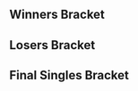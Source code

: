 {{SetGame|melee}}{{DISPLAYTITLE:Smash Intensifies: ''Melee'' Singles Bracket}}
{{tabs static
|name1=Overview
|link1=Smash Intensifies/1/Melee
|name2=Singles Bracket
|link2=Smash Intensifies/1/Melee/Singles Bracket
|This=2
}}
<!-- Generated with http://tournament-nub.rhcloud.com/toliquipedia name=SmashIntensifiesMELEE -->
==Winners Bracket==
{{32DEWBracketA
|r1m1p1=Kyle |r1m1p1flag=br |r1m1p1score=2 |r1m1win=1
|r1m1p2=Lotsacats |r1m1p2flag=ca |r1m1p2score=0

|r1m2p1=Mifune |r1m2p1flag=ca |r1m2p1score=2 |r1m2win=1
|r1m2p2=Toast |r1m2p2flag=ca |r1m2p2score=1

|r1m3p1=HP |r1m3p1flag=ca |r1m3p1score=0 |r1m3win=2
|r1m3p2=GoDiegoGo |r1m3p2flag=ve |r1m3p2score=2

|r1m4p1=Chester01 |r1m4p1flag=ca |r1m4p1score=2 |r1m4win=1
|r1m4p2=ZergG |r1m4p2flag=ca |r1m4p2score=1

|r1m5p1=SAUS |r1m5p1flag=ca |r1m5p1score=2 |r1m5win=1
|r1m5p2=TM |r1m5p2flag=ca |r1m5p2score=0

|r1m6p1=Vwins |r1m6p1flag=ca |r1m6p1score=2 |r1m6win=1
|r1m6p2=Moonpanda |r1m6p2flag=us |r1m6p2score=0

|r1m7p1=HHH |r1m7p1flag=ca |r1m7p1score=2 |r1m7win=1
|r1m7p2=Fugu |r1m7p2flag=ca |r1m7p2score=1

|r1m8p1=Waz |r1m8p1flag=ca |r1m8p1score=2 |r1m8win=1
|r1m8p2=Yogi |r1m8p2flag=ca |r1m8p2score=0

|r1m9p1=Bam |r1m9p1flag=ca |r1m9p1score=2 |r1m9win=1
|r1m9p2=Jager |r1m9p2flag=us |r1m9p2score=0

|r1m10p1=Handsome Tom |r1m10p1flag=ca |r1m10p1score=2 |r1m10win=1
|r1m10p2=Lawnmower Kev |r1m10p2flag=ca |r1m10p2score=0

|r1m11p1=Cemo |r1m11p1flag=ca |r1m11p1score=2 |r1m11win=1
|r1m11p2=Rudo |r1m11p2flag=ca |r1m11p2score=0

|r1m12p1=Coffeeblack |r1m12p1flag=ca |r1m12p1score=2 |r1m12win=1
|r1m12p2=Vrud |r1m12p2flag=ca |r1m12p2score=1

|r1m13p1=Weon-X |r1m13p1flag=cl |r1m13p1score=2 |r1m13win=1
|r1m13p2=EC |r1m13p2flag=ca |r1m13p2score=0

|r1m14p1=SSF |r1m14p1flag=ca |r1m14p1score=2 |r1m14win=1
|r1m14p2=Jarc |r1m14p2flag=ca |r1m14p2score=0

|r1m15p1=Zelmar |r1m15p1flag=ca |r1m15p1score=2 |r1m15win=1
|r1m15p2=Hello |r1m15p2flag=ca |r1m15p2score=1

|r1m16p1=Erayz |r1m16p1flag=ca |r1m16p1score=2 |r1m16win=1
|r1m16p2=Rice |r1m16p2flag=ca |r1m16p2score=1

|r2m1p1=Kyle |r2m1p1flag=br |r2m1p1score=1 |r2m1win=2
|r2m1p2=Mifune |r2m1p2flag=ca |r2m1p2score=2

|r2m2p1=GoDiegoGo |r2m2p1flag=ve |r2m2p1score=0 |r2m2win=2
|r2m2p2=Chester01 |r2m2p2flag=ca |r2m2p2score=2

|r2m3p1=SAUS |r2m3p1flag=ca |r2m3p1score=0 |r2m3win=2
|r2m3p2=Vwins |r2m3p2flag=ca |r2m3p2score=2

|r2m4p1=HHH |r2m4p1flag=ca |r2m4p1score=2 |r2m4win=1
|r2m4p2=Waz |r2m4p2flag=ca |r2m4p2score=0

|r2m5p1=Bam |r2m5p1flag=ca |r2m5p1score=2 |r2m5win=1
|r2m5p2=Handsome Tom |r2m5p2flag=ca |r2m5p2score=0

|r2m6p1=Cemo |r2m6p1flag=ca |r2m6p1score=0 |r2m6win=2
|r2m6p2=Coffeeblack |r2m6p2flag=ca |r2m6p2score=2

|r2m7p1=Weon-X |r2m7p1flag=cl |r2m7p1score=2 |r2m7win=1
|r2m7p2=SSF |r2m7p2flag=ca |r2m7p2score=0

|r2m8p1=Zelmar |r2m8p1flag=ca |r2m8p1score=1 |r2m8win=2
|r2m8p2=Erayz |r2m8p2flag=ca |r2m8p2score=2

|r3m1p1=Mifune |r3m1p1flag=ca |r3m1p1score=0 |r3m1win=2
|r3m1p2=Chester01 |r3m1p2flag=ca |r3m1p2score=2

|r3m2p1=Vwins |r3m2p1flag=ca |r3m2p1score=2 |r3m2win=1
|r3m2p2=HHH |r3m2p2flag=ca |r3m2p2score=0

|r3m3p1=Bam |r3m3p1flag=ca |r3m3p1score=2 |r3m3win=1
|r3m3p2=Coffeeblack |r3m3p2flag=ca |r3m3p2score=0

|r3m4p1=Weon-X |r3m4p1flag=cl |r3m4p1score=2 |r3m4win=1
|r3m4p2=Erayz |r3m4p2flag=ca |r3m4p2score=0

|r4m1p1=Chester01 |r4m1p1flag=ca |r4m1p1score=0 |r4m1win=2
|r4m1p2=Vwins |r4m1p2flag=ca |r4m1p2score=2

|r4m2p1=Bam |r4m2p1flag=ca |r4m2p1score=0 |r4m2win=2
|r4m2p2=Weon-X |r4m2p2flag=cl |r4m2p2score=2
}}

==Losers Bracket==
{{32DELBracketSmwA
|tourneylink=Smash Intensifies/1/Melee
|tourneyname=Smash Intensifies
|l1placement=25-32
|l2placement=17-24
|l3placement=13-16
|l4placement=9-12
|l5placement=7-8
|l6placement=5-6

|l1m1p1=Lotsacats |l1m1p1flag=ca |l1m1p1score=0 |l1m1win=2
|l1m1p2=Toast |l1m1p2flag=ca |l1m1p2score=2

|l1m2p1=HP |l1m2p1flag=ca |l1m2p1score=2 |l1m2win=1
|l1m2p2=ZergG |l1m2p2flag=ca |l1m2p2score=1

|l1m3p1=TM |l1m3p1flag=ca |l1m3p1score=0 |l1m3win=2
|l1m3p2=Moonpanda |l1m3p2flag=us |l1m3p2score=2

|l1m4p1=Fugu |l1m4p1flag=ca |l1m4p1score=1 |l1m4win=2
|l1m4p2=Yogi |l1m4p2flag=ca |l1m4p2score=2

|l1m5p1=Jager |l1m5p1flag=us |l1m5p1score=2 |l1m5win=1
|l1m5p2=Lawnmower Kev |l1m5p2flag=ca |l1m5p2score=0

|l1m6p1=Rudo |l1m6p1flag=ca |l1m6p1score=0 |l1m6win=2
|l1m6p2=Vrud |l1m6p2flag=ca |l1m6p2score=2

|l1m7p1=EC |l1m7p1flag=ca |l1m7p1score=2 |l1m7win=1
|l1m7p2=Jarc |l1m7p2flag=ca |l1m7p2score=1

|l1m8p1=Hello |l1m8p1flag=ca |l1m8p1score=2 |l1m8win=1
|l1m8p2=Rice |l1m8p2flag=ca |l1m8p2score=0

|l2m1p1=Zelmar |l2m1p1flag=ca |l2m1p1score=2 |l2m1win=1
|l2m1p2=Toast |l2m1p2flag=ca |l2m1p2score=0

|l2m2p1=SSF |l2m2p1flag=ca |l2m2p1score=2 |l2m2win=1
|l2m2p2=HP |l2m2p2flag=ca |l2m2p2score=1

|l2m3p1=Cemo |l2m3p1flag=ca |l2m3p1score=2 |l2m3win=1
|l2m3p2=Moonpanda |l2m3p2flag=us |l2m3p2score=0

|l2m4p1=Handsome Tom |l2m4p1flag=ca |l2m4p1score=2 |l2m4win=1
|l2m4p2=Yogi |l2m4p2flag=ca |l2m4p2score=0

|l2m5p1=Waz |l2m5p1flag=ca |l2m5p1score=2 |l2m5win=1
|l2m5p2=Jager |l2m5p2flag=us |l2m5p2score=0

|l2m6p1=SAUS |l2m6p1flag=ca |l2m6p1score=2 |l2m6win=1
|l2m6p2=Vrud |l2m6p2flag=ca |l2m6p2score=0

|l2m7p1=GoDiegoGo |l2m7p1flag=ve |l2m7p1score=1 |l2m7win=2
|l2m7p2=EC |l2m7p2flag=ca |l2m7p2score=2

|l2m8p1=Kyle |l2m8p1flag=br |l2m8p1score=2 |l2m8win=1
|l2m8p2=Hello |l2m8p2flag=ca |l2m8p2score=1

|l3m1p1=Zelmar |l3m1p1flag=ca |l3m1p1score=0 |l3m1win=2
|l3m1p2=SSF |l3m1p2flag=ca |l3m1p2score=2

|l3m2p1=Cemo |l3m2p1flag=ca |l3m2p1score=2 |l3m2win=1
|l3m2p2=Handsome Tom |l3m2p2flag=ca |l3m2p2score=0

|l3m3p1=Waz |l3m3p1flag=ca |l3m3p1score=2 |l3m3win=1
|l3m3p2=SAUS |l3m3p2flag=ca |l3m3p2score=1

|l3m4p1=EC |l3m4p1flag=ca |l3m4p1score=0 |l3m4win=2
|l3m4p2=Kyle |l3m4p2flag=br |l3m4p2score=2

|l4m1p1=HHH |l4m1p1flag=ca |l4m1p1score=2 |l4m1win=1
|l4m1p2=SSF |l4m1p2flag=ca |l4m1p2score=0

|l4m2p1=Mifune |l4m2p1flag=ca |l4m2p1score=0 |l4m2win=2
|l4m2p2=Cemo |l4m2p2flag=ca |l4m2p2score=2

|l4m3p1=Erayz |l4m3p1flag=ca |l4m3p1score=1 |l4m3win=2
|l4m3p2=Waz |l4m3p2flag=ca |l4m3p2score=2

|l4m4p1=Coffeeblack |l4m4p1flag=ca |l4m4p1score=2 |l4m4win=1
|l4m4p2=Kyle |l4m4p2flag=br |l4m4p2score=0

|l5m1p1=HHH |l5m1p1flag=ca |l5m1p1score=2 |l5m1win=1
|l5m1p2=Cemo |l5m1p2flag=ca |l5m1p2score=0

|l5m2p1=Waz |l5m2p1flag=ca |l5m2p1score=2 |l5m2win=1
|l5m2p2=Coffeeblack |l5m2p2flag=ca |l5m2p2score=0

|l6m1p1=Bam |l6m1p1flag=ca |l6m1p1score=2 |l6m1win=1
|l6m1p2=HHH |l6m1p2flag=ca |l6m1p2score=0

|l6m2p1=Chester01 |l6m2p1flag=ca |l6m2p1score=2 |l6m2win=1
|l6m2p2=Waz |l6m2p2flag=ca |l6m2p2score=0
}}
<onlyinclude>
==Final Singles Bracket==
{{DEFinalSmwBracket
|tourneylink=Smash Intensifies/1/Melee
|tourneyname=Smash Intensifies
|l1placement=4
|r2placement=3
|r3loserplacement=2
|r3winnerplacement=1
|export_score=true

<!-- FROM WINNERS -->
|r1m1p1=Vwins |r1m1p1flag=ca |r1m1p1score=3 |r1m1win=1
|r1m1p2=Weon-X |r1m1p2flag=cl |r1m1p2score=2

<!-- FROM LOSERS -->
|l1m1p1=Bam |l1m1p1flag=ca |l1m1p1score=2 |l1m1win=1
|l1m1p2=Chester01 |l1m1p2flag=ca |l1m1p2score=0

<!-- LOSERS FINALS -->
|r2m1p1=Weon-X |r2m1p1flag=cl |r2m1p1score=2 |r2m1win=2
|r2m1p2=Bam |r2m1p2flag=ca |r2m1p2score=3

<!-- GRAND FINALS -->
|r3m1p1=Vwins |r3m1p1flag=ca |r3m1p1score=3 |r3m1win=1
|r3m1p2=Bam |r3m1p2flag=ca |r3m1p2score=2
}}
</onlyinclude>
